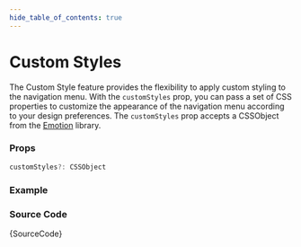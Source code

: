 ```yaml
---
hide_table_of_contents: true
---
```



# Custom Styles

The Custom Style feature provides the flexibility to apply custom styling to the navigation menu. With the `customStyles` prop, you can pass a set of CSS properties to customize the appearance of the navigation menu according to your design preferences. The `customStyles` prop accepts a CSSObject from the [Emotion](https://emotion.sh/docs/introduction) library.

### Props

```ts noCopy
customStyles?: CSSObject
```

### Example

<IframeWindow url='https://demos.pixinvent.com/vuexy-nextjs-admin-template/demo-1/en/menu-examples/horizontal-menu/horizontal-nav/custom-styles' />

### Source Code

<TsToJsCodeSnippet>{SourceCode}</TsToJsCodeSnippet>
